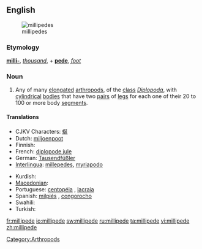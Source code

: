 {{wikipedia}}
==English==
[[Image:Millipedes.jpg|thumb|millipedes]]

===Etymology===
{{etyl|la}} '''[[milli-]]''', ''[[thousand]]'', + '''[[pede]]''', ''[[foot]]''

===Noun===
{{en-noun}}

# Any of many [[elongated]] [[arthropod]]s, of the [[class]] ''[[Diplopoda]]'', with [[cylindrical]] [[bodies]] that have two [[pair]]s of [[leg]]s for each one of their 20 to 100 or more body [[segment]]s.

====Translations====
{{trans-top|elongated arthropod}}
* CJKV Characters: [[蜒]]
* Dutch: [[miljoenpoot]] {{m}}
* Finnish: {{t-|fi|tuhatjalkainen}}
* French: [[diplopode jule]] {{m}}
* German: [[Tausendfüßler]] {{m}}
* [[Interlingua]]: [[millepedes]], [[myriapodo]]
{{trans-mid}}
* Kurdish: {{ku-Arab|[[هه‌زارپێ]]}}
* [[Macedonian]]: {{t|mk|стоногалка|f|tr=stonógalka|sc=Cyrl|xs=Macedonian}}
* Portuguese: [[centopéia]] {{f}}, [[lacraia]] {{f}}
* Spanish: [[milpiés]] {{m}}, [[congorocho]] {{m}} {{italbrac|Venezuela}}
* Swahili: {{t+|sw|jongoo|xs=Swahili}}
* Turkish: {{t+|tr|kırkayak}}
{{trans-bottom}}

[[Category:Arthropods]]

[[fr:millipede]]
[[io:millipede]]
[[sw:millipede]]
[[ru:millipede]]
[[ta:millipede]]
[[vi:millipede]]
[[zh:millipede]]